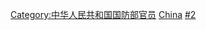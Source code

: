 {{Catmore}}

[[Category:中华人民共和国国防部官员‎|Category:中华人民共和国国防部官员‎]]
[[Category:国防部副部长|China]]
[[Category:中华人民共和国副部长|#2]]